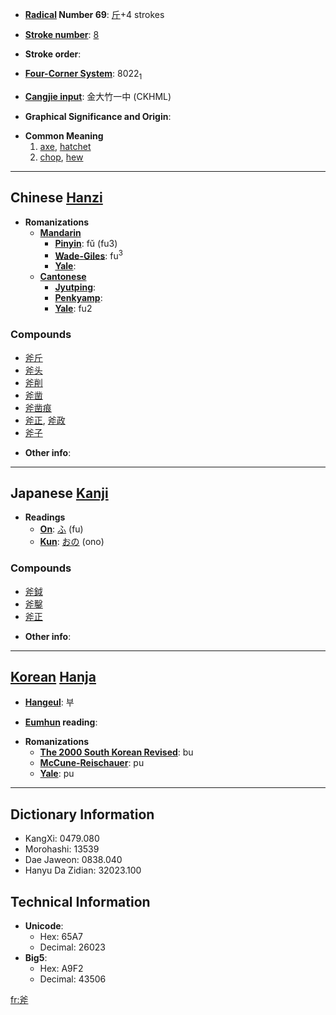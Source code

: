 * '''[[Wiktionary:Chinese radical index| Radical]] Number 69''': [[Wiktionary:Chinese radical index 斤|斤]]+4 strokes

* '''[[Wiktionary:Chinese total strokes index|Stroke number]]''': [[Wiktionary:Chinese total strokes index 8|8]]

* '''Stroke order''': 

* '''[[Wiktionary:Chinese four corner index|Four-Corner System]]''': 8022<sub>1</sub>

* '''[[Wiktionary:Chinese Cangjie index|Cangjie input]]''': 金大竹一中 (CKHML)

* '''Graphical Significance and Origin''': 

* '''Common Meaning'''
*# [[axe]], [[hatchet]]
*# [[chop]], [[hew]]


----

== Chinese [[Hanzi]] ==

* '''Romanizations'''
** '''[[Mandarin]]'''
*** '''[[Pinyin]]''': fǔ (fu3)
*** '''[[Wade-Giles]]''': fu<sup>3</sup>
*** '''[[Yale]]''': 
** '''[[Cantonese]]'''
*** '''[[Jyutping]]''':
*** '''[[Penkyamp]]''': 
*** '''[[Yale]]''': fu2

===Compounds===
*[[斧斤]]
*[[斧头]]
*[[斧削]]
*[[斧凿]]
*[[斧凿痕]]
*[[斧正]], [[斧政]]
*[[斧子]]

* '''Other info''': 

----

== Japanese [[Kanji]] ==

* '''Readings'''
** '''[[On]]''': [[ふ]] (fu)
** '''[[Kun]]''': [[おの]] (ono)

===Compounds===
*[[斧鉞]]
*[[斧鑿]]
*[[斧正]]

* '''Other info''':  

----

== [[Korean]] [[Hanja]] ==

* '''[[Hangeul]]''': 부

* '''[[Eumhun]] reading''': 

* '''Romanizations'''
** '''[[The 2000 South Korean Revised Romanization|The 2000 South Korean Revised]]''': bu
** '''[[McCune-Reischauer]]''': pu
** '''[[Yale]]''': pu

----

== Dictionary Information ==

* KangXi: 0479.080
* Morohashi: 13539
* Dae Jaweon: 0838.040
* Hanyu Da Zidian: 32023.100

== Technical Information ==

* '''Unicode''':
** Hex: 65A7
** Decimal: 26023
* '''Big5''':
** Hex: A9F2
** Decimal: 43506

[[fr:斧]]